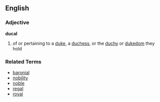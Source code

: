 ==English==
===Adjective===
'''ducal'''

# of or pertaining to a [[duke]], a [[duchess]], or the [[duchy]] or [[dukedom]] they hold

===Related Terms===
*[[baronial]]
*[[nobility]]
*[[noble]]
*[[regal]]
*[[royal]]